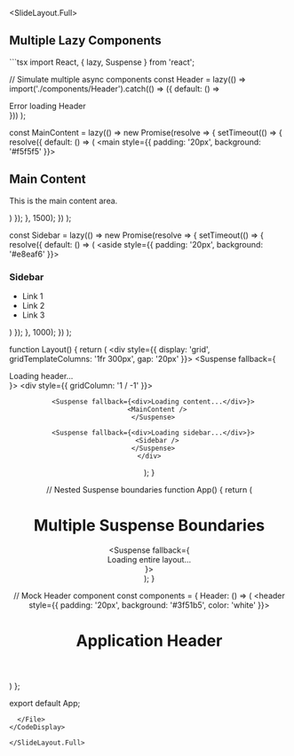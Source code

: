 
<SlideLayout.Full>
## Multiple Lazy Components

<CodeDisplay>
  <File name="LazyComponents.tsx">
```tsx
import React, { lazy, Suspense } from 'react';

// Simulate multiple async components
const Header = lazy(() => 
  import('./components/Header').catch(() => ({
    default: () => <div>Error loading Header</div>
  }))
);

const MainContent = lazy(() => 
  new Promise(resolve => {
    setTimeout(() => {
      resolve({
        default: () => (
          <main style={{ padding: '20px', background: '#f5f5f5' }}>
            <h2>Main Content</h2>
            <p>This is the main content area.</p>
          </main>
        )
      });
    }, 1500);
  })
);

const Sidebar = lazy(() => 
  new Promise(resolve => {
    setTimeout(() => {
      resolve({
        default: () => (
          <aside style={{ padding: '20px', background: '#e8eaf6' }}>
            <h3>Sidebar</h3>
            <ul>
              <li>Link 1</li>
              <li>Link 2</li>
              <li>Link 3</li>
            </ul>
          </aside>
        )
      });
    }, 1000);
  })
);

function Layout() {
  return (
    <div style={{ display: 'grid', gridTemplateColumns: '1fr 300px', gap: '20px' }}>
      <Suspense fallback={<div>Loading header...</div>}>
        <div style={{ gridColumn: '1 / -1' }}>
          <Header />
        </div>
      </Suspense>
      
      <Suspense fallback={<div>Loading content...</div>}>
        <MainContent />
      </Suspense>
      
      <Suspense fallback={<div>Loading sidebar...</div>}>
        <Sidebar />
      </Suspense>
    </div>
  );
}

// Nested Suspense boundaries
function App() {
  return (
    <div>
      <h1>Multiple Suspense Boundaries</h1>
      <Suspense fallback={<div>Loading entire layout...</div>}>
        <Layout />
      </Suspense>
    </div>
  );
}

// Mock Header component
const components = {
  Header: () => (
    <header style={{ padding: '20px', background: '#3f51b5', color: 'white' }}>
      <h1>Application Header</h1>
    </header>
  )
};

export default App;
```
  </File>
</CodeDisplay>

</SlideLayout.Full>
